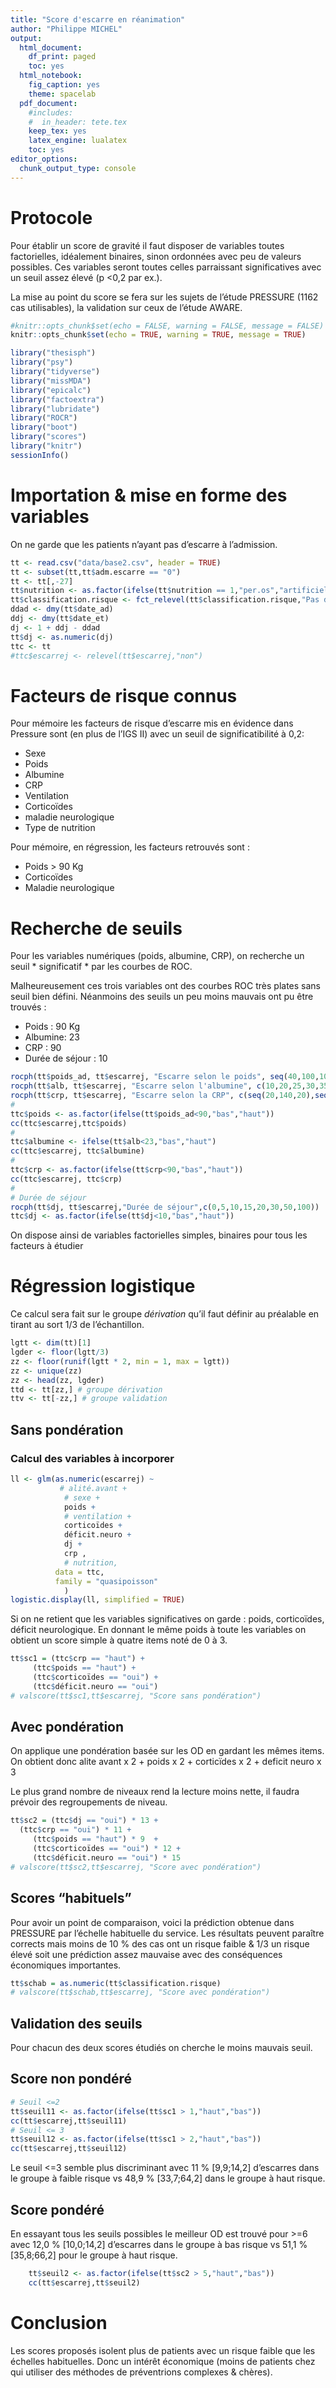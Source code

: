 ```yaml
---
title: "Score d'escarre en réanimation"
author: "Philippe MICHEL"
output:
  html_document:
    df_print: paged
    toc: yes
  html_notebook:
    fig_caption: yes
    theme: spacelab
  pdf_document:
    #includes:
    #  in_header: tete.tex
    keep_tex: yes
    latex_engine: lualatex
    toc: yes
editor_options:
  chunk_output_type: console
---
```


# Protocole

Pour établir un score de gravité il faut disposer de variables toutes factorielles, idéalement binaires, sinon ordonnées avec peu de valeurs possibles. Ces variables seront toutes celles parraissant significatives avec un seuil assez élevé (p <0,2 par ex.).

La mise au point du score se fera sur les sujets de l'étude PRESSURE (1162 cas utilisables), la validation sur ceux de l'étude AWARE.

```r
#knitr::opts_chunk$set(echo = FALSE, warning = FALSE, message = FALSE)
knitr::opts_chunk$set(echo = TRUE, warning = TRUE, message = TRUE)
```


```r
library("thesisph")
library("psy")
library("tidyverse")
library("missMDA")
library("epicalc")
library("factoextra")
library("lubridate")
library("ROCR")
library("boot")
library("scores")
library("knitr")
sessionInfo()
```

# Importation & mise en forme des variables

On ne garde que les patients n'ayant pas d'escarre à l'admission.

```r
tt <- read.csv("data/base2.csv", header = TRUE)
tt <- subset(tt,tt$adm.escarre == "0")
tt <- tt[,-27]
tt$nutrition <- as.factor(ifelse(tt$nutrition == 1,"per.os","artificielle"))
tt$classification.risque <- fct_relevel(tt$classification.risque,"Pas de risque","Risque faible", "Risque moyen" )
ddad <- dmy(tt$date_ad)
ddj <- dmy(tt$date_et)
dj <- 1 + ddj - ddad
tt$dj <- as.numeric(dj)
ttc <- tt
#ttc$escarrej <- relevel(tt$escarrej,"non")
```

# Facteurs de risque connus

Pour mémoire les facteurs de risque d'escarre mis en évidence dans Pressure sont (en plus de l'IGS II) avec un seuil de significatibilité à 0,2: 

- Sexe
 - Poids
 - Albumine
 - CRP
 - Ventilation
 - Corticoïdes
 - maladie neurologique
 - Type de nutrition


Pour mémoire, en régression, les facteurs retrouvés sont :

- Poids >  90 Kg
- Corticoïdes
- Maladie neurologique


# Recherche de seuils
Pour les variables numériques (poids, albumine, CRP), on recherche un seuil * significatif *  par les courbes de ROC.

Malheureusement ces trois variables ont des courbes ROC très plates sans seuil bien défini. Néanmoins des seuils un peu moins mauvais ont pu être trouvés : 

- Poids : 90 Kg
- Albumine: 23
- CRP : 90
- Durée de séjour : 10

```r
rocph(tt$poids_ad, tt$escarrej, "Escarre selon le poids", seq(40,100,10))
rocph(tt$alb, tt$escarrej, "Escarre selon l'albumine", c(10,20,25,30,35,40,50))
rocph(tt$crp, tt$escarrej, "Escarre selon la CRP", c(seq(20,140,20),seq(160,320,40)))
#
ttc$poids <- as.factor(ifelse(tt$poids_ad<90,"bas","haut"))
cc(ttc$escarrej,ttc$poids)
#
ttc$albumine <- ifelse(tt$alb<23,"bas","haut")
cc(ttc$escarrej, ttc$albumine)
#
ttc$crp <- as.factor(ifelse(tt$crp<90,"bas","haut"))
cc(ttc$escarrej, ttc$crp)
#
# Durée de séjour
rocph(tt$dj, tt$escarrej,"Durée de séjour",c(0,5,10,15,20,30,50,100))
ttc$dj <- as.factor(ifelse(tt$dj<10,"bas","haut"))
```

On dispose ainsi de variables factorielles simples, binaires pour tous les facteurs à étudier

# Régression logistique

Ce calcul sera fait sur le groupe *dérivation* qu'il faut définir au préalable en tirant au sort 1/3 de l'échantillon.

```r
lgtt <- dim(tt)[1]
lgder <- floor(lgtt/3)
zz <- floor(runif(lgtt * 2, min = 1, max = lgtt))
zz <- unique(zz)
zz <- head(zz, lgder)
ttd <- tt[zz,] # groupe dérivation
ttv <- tt[-zz,] # groupe validation
```


## Sans pondération

### Calcul des variables à incorporer

```r
ll <- glm(as.numeric(escarrej) ~
           # alité.avant +
            # sexe +
            poids + 
            # ventilation +
            corticoïdes +
            déficit.neuro + 
            dj +
            crp ,
            # nutrition,
          data = ttc,
          family = "quasipoisson"
            )
logistic.display(ll, simplified = TRUE)
```
 Si on ne retient que les variables significatives on garde : poids, corticoïdes, déficit neurologique. En donnant le même poids à toute les variables on obtient un score simple à quatre items noté de 0 à 3.
 
```r
tt$sc1 = (ttc$crp == "haut") +
     (ttc$poids == "haut") +
     (ttc$corticoïdes == "oui") + 
     (ttc$déficit.neuro == "oui") 
# valscore(tt$sc1,tt$escarrej, "Score sans pondération")
```
 
## Avec pondération
 
 On applique une pondération basée sur les OD en gardant les mêmes items. On obtient donc 
 alite avant x 2 + poids x 2 + corticïdes  x 2 + deficit neuro  x 3
 
Le plus grand nombre de niveaux rend la lecture moins nette, il faudra prévoir des regroupements de niveau. 

```r
tt$sc2 = (ttc$dj == "oui") * 13 +
  (ttc$crp == "oui") * 11 +
     (ttc$poids == "haut") * 9  +
     (ttc$corticoïdes == "oui") * 12 + 
     (ttc$déficit.neuro == "oui") * 15
# valscore(tt$sc2,tt$escarrej, "Score avec pondération")
```    

## Scores "habituels"
 
 Pour avoir un point de comparaison, voici la prédiction obtenue dans PRESSURE par l'échelle habituelle du service. Les résultats peuvent paraître corrects mais moins de 10 % des cas ont un risque faible & 1/3 un risque élevé soit une prédiction assez mauvaise avec des conséquences économiques importantes.
 
    
```r
tt$schab = as.numeric(tt$classification.risque)
# valscore(tt$schab,tt$escarrej, "Score avec pondération")
```
## Validation des seuils

Pour chacun des deux scores étudiés on cherche le moins mauvais seuil. 

## Score non pondéré


```r
# Seuil <=2
tt$seuil11 <- as.factor(ifelse(tt$sc1 > 1,"haut","bas"))
cc(tt$escarrej,tt$seuil11)
# Seuil <= 3
tt$seuil12 <- as.factor(ifelse(tt$sc1 > 2,"haut","bas"))
cc(tt$escarrej,tt$seuil12)
```

Le seuil <=3 semble plus discriminant avec 11 % [9,9;14,2] d'escarres dans le groupe à faible risque vs 48,9 % [33,7;64,2] dans le groupe à haut risque.

## Score pondéré
 En essayant tous les seuils possibles le meilleur OD est trouvé pour >=6 avec 12,0 % [10,0;14,2] d'escarres dans le groupe à bas risque vs 51,1 % [35,8;66,2] pour le groupe à haut risque. 
 
```r
    tt$seuil2 <- as.factor(ifelse(tt$sc2 > 5,"haut","bas"))
    cc(tt$escarrej,tt$seuil2)
```

# Conclusion  

Les scores proposés isolent plus de patients avec un risque faible que les échelles habituelles. Donc un intérêt économique (moins de patients chez qui utiliser des méthodes de préventrions complexes & chères).